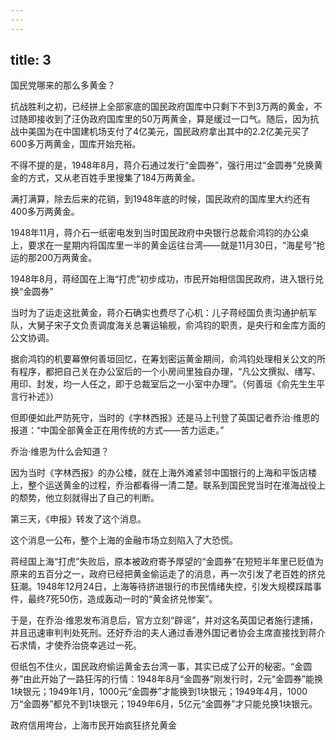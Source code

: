 ```yaml
---
---
---
```

title: 3
---



国民党哪来的那么多黄金？

抗战胜利之初，已经拼上全部家底的国民政府国库中只剩下不到3万两的黄金，不过随即接收到了汪伪政府国库里的50万两黄金，算是缓过一口气。随后，因为抗战中美国为在中国建机场支付了4亿美元，国民政府拿出其中的2.2亿美元买了600多万两黄金，国库开始充裕。

不得不提的是，1948年8月，蒋介石通过发行“金圆券”，强行用过“金圆券”兑换黄金的方式，又从老百姓手里搜集了184万两黄金。

满打满算，除去后来的花销，到1948年底的时候，国民政府的国库里大约还有400多万两黄金。

1948年11月，蒋介石一纸密电发到当时国民政府中央银行总裁俞鸿钧的办公桌上，要求在一星期内将国库里一半的黄金运往台湾——就是11月30日，“海星号”抢运的那200万两黄金。

1948年8月，蒋经国在上海“打虎”初步成功，市民开始相信国民政府，进入银行兑换“金圆券”



当时为了运走这批黄金，蒋介石确实也费尽了心机：儿子蒋经国负责沟通护航军队，大舅子宋子文负责调度海关总署运输舰，俞鸿钧的职责，是央行和金库方面的公文协调。

据俞鸿钧的机要幕僚何善垣回忆，在筹划密运黄金期间，俞鸿钧处理相关公文的所有程序，都把自己关在办公室后的一个小房间里独自办理，“凡公文撰拟、缮写、用印、封发，均一人任之，即于总裁室后之一小室中办理”。（何善垣《俞先生生平言行补述》）

但即便如此严防死守，当时的《字林西报》还是马上刊登了英国记者乔治·维恩的报道：“中国全部黄金正在用传统的方式——苦力运走。”

乔治·维恩为什么会知道？

因为当时《字林西报》的办公楼，就在上海外滩紧邻中国银行的上海和平饭店楼上，整个运送黄金的过程，乔治都看得一清二楚。联系到国民党当时在淮海战役上的颓势，他立刻就得出了自己的判断。

第三天，《申报》转发了这个消息。

这个消息一公布，整个上海的金融市场立刻陷入了大恐慌。

蒋经国上海“打虎”失败后，原本被政府寄予厚望的“金圆券”在短短半年里已贬值为原来的五百分之一，政府已经把黄金偷运走了的消息，再一次引发了老百姓的挤兑狂潮。1948年12月24日，上海等待挤进银行的市民情绪失控，引发大规模踩踏事件，最终7死50伤，造成轰动一时的“黄金挤兑惨案”。

于是，在乔治·维恩发布消息后，官方立刻“辟谣”，并对这名英国记者施行逮捕，并且迅速审判判处死刑。还好乔治的夫人通过香港外国记者协会主席直接找到蒋介石求情，才使乔治侥幸逃过一死。

但纸包不住火，国民政府偷运黄金去台湾一事，其实已成了公开的秘密。“金圆券”由此开始了一路狂泻的行情：1948年8月“金圆券”刚发行时，2元“金圆券”能换1块银元；1949年1月，1000元“金圆券”才能换到1块银元；1949年4月，1000万“金圆券”都兑不到1块银元；1949年6月，5亿元“金圆券”才只能兑换1块银元。

政府信用垮台，上海市民开始疯狂挤兑黄金
